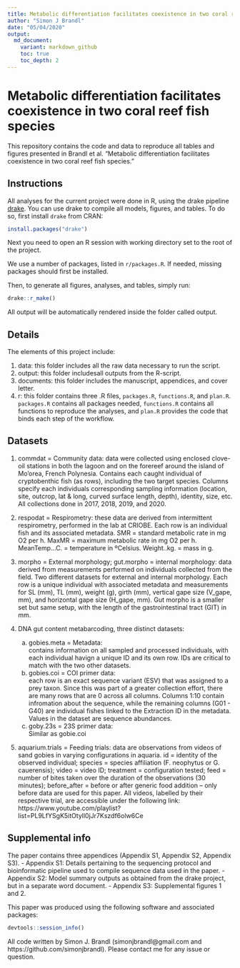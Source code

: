 ```yaml
---
title: Metabolic differentiation facilitates coexistence in two coral reef fish species
author: "Simon J Brandl"
date: "05/04/2020"
output:
  md_document:
    variant: markdown_github
    toc: true
    toc_depth: 2
---
```


# Metabolic differentiation facilitates coexistence in two coral reef fish species

This repository contains the code and data to reproduce all tables and figures presented in Brandl et al. "Metabolic differentiation facilitates coexistence in two coral reef fish species." 


## Instructions
All analyses for the current project were done in R, using the drake pipeline [drake](https://github.com/ropensci/drake). You can use drake to compile all models, figures, and tables.
To do so, first install `drake` from CRAN: 
```r
install.packages("drake")
```
Next you need to open an R session with working directory set to the root of the project.    

We use a number of packages, listed in `r/packages.R`. If needed, missing packages should first be installed. 

Then, to generate all figures, analyses, and tables, simply run:

```r
drake::r_make()
```

All output will be automatically rendered inside the folder called output. 

## Details
The elements of this project include: 

1) data: this folder includes all the raw data necessary to run the script.
2) output: this folder includesall outputs from the R-script.
3) documents: this folder includes the manuscript, appendices, and cover letter.
4) r: this folder contains three .R files, `packages.R`, `functions.R`, and `plan.R`.     
`packages.R` contains all packages needed, `functions.R` contains all functions to reproduce the analyses, and `plan.R` provides the code that binds each step of the workflow.

## Datasets

1. commdat = Community data: data were collected using enclosed clove-oil stations in both the lagoon and on the forereef around the island of Mo'orea, French Polynesia. Contains each caught individual of cryptobenthic fish (as rows), including the two target species. Columns specify each individuals corresponding sampling information (location, site, outcrop, lat & long, curved surface length, depth), identity, size, etc. All collections done in 2017, 2018, 2019, and 2020.

2. respodat = Respirometry: these data are derived from intermittent respirometry, performed in the lab at CRIOBE. Each row is an individual fish and its associated metadata. SMR = standard metabolic rate in mg O2 per h. MaxMR = maximum metabolic rate in mg O2 per h. MeanTemp...C. = temperature in ºCelsius. Weight..kg. = mass in g.

3. morpho = External morphology; gut.morpho = internal morphology: data derived from measurements performed on individuals collected from the field. Two different datasets for external and internal morphology. Each row is a unique individual with associated metadata and measurements for SL (mm), TL (mm), weight (g), girth (mm), vertical gape size (V_gape, mm), and horizontal gape size (H_gape, mm). Gut morpho is a smaller set but same setup, with the length of the gastrointestinal tract (GIT) in mm.

4. DNA gut content metabarcoding, three distinct datasets:
     a) gobies.meta = Metadata:      
     contains information on all sampled and processed individuals, with each individual havign a unique ID and its own row. IDs are critical to match with the two other datasets. 
     b) gobies.coi = COI primer data:    
     each row is an exact sequence variant (ESV) that was assigned to a prey taxon. Since this was part of a greater collection effort, there are many rows that are 0 across all columns. Columns 1:10 contain infromation about the sequence, while the remaining columns (G01 - G40) are individual fishes linked to the Extraction ID in the metadata. Values in the dataset are sequence abundances.
     c) goby.23s = 23S primer data:    
     Similar as gobie.coi

          
5. aquarium.trials = Feeding trials: data are observations from videos of sand gobies in varying configurations in aquaria. id = identity of the observed individual; species = species affiliation (F. neophytus or G. cauerensis); video =  video ID; treatment = configuration tested; feed = number of bites taken over the duration of the observations (30 minutes); before_after = before or after generic food addition -- only before data are used for this paper. All videos, labelled by their respective trial, are accessible under the following link: https://www.youtube.com/playlist?list=PL9LfYSgK5itOtyll0jJr7Kszdf6olw6Ce 

## Supplemental info

The paper contains three appendices (Appendix S1, Appendix S2, Appendix S3). 
- Appendix S1: Details pertaining to the sequencing protocol and bioinformatic pipeline used to compile sequence data used in the paper.
- Appendix S2: Model summary outputs as obtained from the drake project, but in a separate word document.
- Appendix S3: Supplemental figures 1 and 2.

This paper was produced using the following software and associated packages:

```r
devtools::session_info()
```


All code written by Simon J. Brandl (simonjbrandl@gmail.com and https://github.com/simonjbrandl). Please contact me for any issue or question. 


